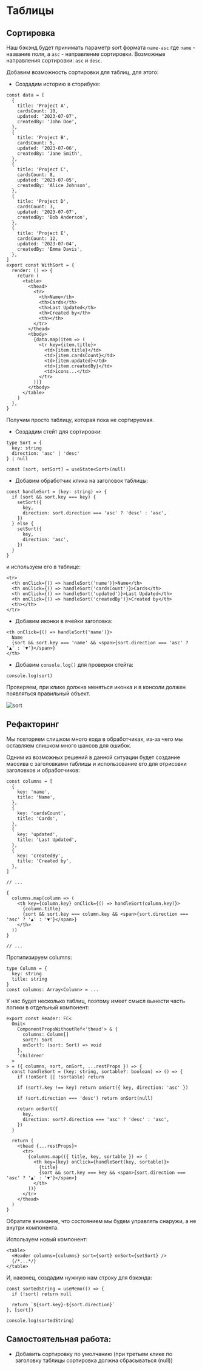 # Таблицы

## Сортировка

Наш бэкэнд будет принимать параметр sort формата `name-asc` где `name` -
название поля, а `asc` - направление сортировки. Возможные направления сортировки:
`asc` и `desc`.

Добавим возможность сортировки для таблиц, для этого:

- Создадим историю в сторибуке:

```tsx
const data = [
  {
    title: 'Project A',
    cardsCount: 10,
    updated: '2023-07-07',
    createdBy: 'John Doe',
  },
  {
    title: 'Project B',
    cardsCount: 5,
    updated: '2023-07-06',
    createdBy: 'Jane Smith',
  },
  {
    title: 'Project C',
    cardsCount: 8,
    updated: '2023-07-05',
    createdBy: 'Alice Johnson',
  },
  {
    title: 'Project D',
    cardsCount: 3,
    updated: '2023-07-07',
    createdBy: 'Bob Anderson',
  },
  {
    title: 'Project E',
    cardsCount: 12,
    updated: '2023-07-04',
    createdBy: 'Emma Davis',
  },
]
export const WithSort = {
  render: () => {
    return (
      <table>
        <thead>
          <tr>
            <th>Name</th>
            <th>Cards</th>
            <th>Last Updated</th>
            <th>Created by</th>
            <th></th>
          </tr>
        </thead>
        <tbody>
          {data.map(item => (
            <tr key={item.title}>
              <td>{item.title}</td>
              <td>{item.cardsCount}</td>
              <td>{item.updated}</td>
              <td>{item.createdBy}</td>
              <td>icons...</td>
            </tr>
          ))}
        </tbody>
      </table>
    )
  },
}
```

Получим просто таблицу, которая пока не сортируемая.

- Создадим стейт для сортировки:

```tsx
type Sort = {
  key: string
  direction: 'asc' | 'desc'
} | null

const [sort, setSort] = useState<Sort>(null)
```

- Добавим обработчик клика на заголовок таблицы:

```tsx
const handleSort = (key: string) => {
  if (sort && sort.key === key) {
    setSort({
      key,
      direction: sort.direction === 'asc' ? 'desc' : 'asc',
    })
  } else {
    setSort({
      key,
      direction: 'asc',
    })
  }
}
```

и используем его в таблице:

```tsx
<tr>
  <th onClick={() => handleSort('name')}>Name</th>
  <th onClick={() => handleSort('cardsCount')}>Cards</th>
  <th onClick={() => handleSort('updated')}>Last Updated</th>
  <th onClick={() => handleSort('createdBy')}>Created by</th>
  <th></th>
</tr>
```

- Добавим иконки в ячейки заголовка:

```tsx
<th onClick={() => handleSort('name')}>
  Name
  {sort && sort.key === 'name' && <span>{sort.direction === 'asc' ? '▲' : '▼'}</span>}
</th>
```

- Добавим `console.log()` для проверки стейта:

```tsx
console.log(sort)
```

Проверяем, при клике должна меняться иконка и в консоли должен появляться правильный объект.

![sort](./images/table-with-basic-sort.png)

## Рефакторинг

Мы повторяем слишком много кода в обработчиках, из-за чего мы оставляем слишком много шансов для ошибок.

Одним из возможных решений в данной ситуации будет создание массива с заголовками таблицы и использование его для отрисовки заголовков и обработчиков:

```tsx
const columns = [
  {
    key: 'name',
    title: 'Name',
  },
  {
    key: 'cardsCount',
    title: 'Cards',
  },
  {
    key: 'updated',
    title: 'Last Updated',
  },
  {
    key: 'createdBy',
    title: 'Created by',
  },
]

// ...

{
  columns.map(column => (
    <th key={column.key} onClick={() => handleSort(column.key)}>
      {column.title}
      {sort && sort.key === column.key && <span>{sort.direction === 'asc' ? '▲' : '▼'}</span>}
    </th>
  ))
}

// ...
```

Протипизируем columns:

```tsx
type Column = {
  key: string
  title: string
}
const columns: Array<Column> = ...
```

У нас будет несколько таблиц, поэтому имеет смысл вынести часть логики в отдельный компонент:

```tsx
export const Header: FC<
  Omit<
    ComponentPropsWithoutRef<'thead'> & {
      columns: Column[]
      sort?: Sort
      onSort?: (sort: Sort) => void
    },
    'children'
  >
> = ({ columns, sort, onSort, ...restProps }) => {
  const handleSort = (key: string, sortable?: boolean) => () => {
    if (!onSort || !sortable) return

    if (sort?.key !== key) return onSort({ key, direction: 'asc' })

    if (sort.direction === 'desc') return onSort(null)

    return onSort({
      key,
      direction: sort?.direction === 'asc' ? 'desc' : 'asc',
    })
  }

  return (
    <thead {...restProps}>
      <tr>
        {columns.map(({ title, key, sortable }) => (
          <th key={key} onClick={handleSort(key, sortable)}>
            {title}
            {sort && sort.key === key && <span>{sort.direction === 'asc' ? '▲' : '▼'}</span>}
          </th>
        ))}
      </tr>
    </thead>
  )
}
```

Обратите внимание, что состоянием мы будем управлять снаружи, а не внутри компонента.

Используем новый компонент:

```tsx
<table>
  <Header columns={columns} sort={sort} onSort={setSort} />
  {/*...*/}
</table>
```

И, наконец, создадим нужную нам строку для бэкэнда:

```tsx
const sortedString = useMemo(() => {
  if (!sort) return null

  return `${sort.key}-${sort.direction}`
}, [sort])

console.log(sortedString)
```

## Самостоятельная работа:

- Добавить сортировку по умолчанию (при третьем клике по заголовку таблицы сортировка должна сбрасываться (null))
